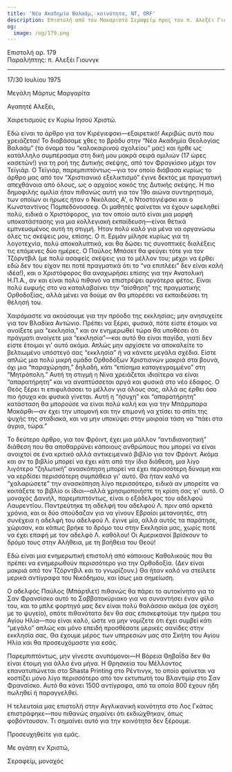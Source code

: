 ```yaml
---
title: 'Νέα Ακαδημία Βαλαάμ, κοινότητα, NT, ORF'
description: Επιστολή από τον Μακαριστό Σεραφείμ προς τον π. Αλεξέι Γιουνγκ.
og:
  image: /og/179.png
---
```


<div style={{textAlign:'right', fontFamily:'monospace'}}>Επιστολή αρ. 179</div>
<div style={{textAlign:'left', fontFamily:'monospace'}}>Παραλήπτης: π. Αλεξέι Γιουνγκ</div>

---

17/30 Ιουλίου 1975

Μεγάλη Μάρτυς Μαργαρίτα

Αγαπητέ Αλεξέι,

Χαιρετισμούς εν Κυρίω Ιησού Χριστώ.

Εδώ είναι το άρθρο για τον Κιρέγιεφσκι—εξαιρετικό! Ακριβώς αυτό που χρειάζεται! Το διαβάσαμε χθες το βράδυ στην “Νέα Ακαδημία Θεολογίας Βαλαάμ” (το όνομα του “καλοκαιρινού σχολείου” μας) και ήρθε ως κατάλληλο συμπέρασμα στη δική μου μακρά σειρά ομιλιών (17 ώρες κασετών!) για τη ροή της Δυτικής σκέψης, από τον Φραγκίσκο μέχρι τον Τεϊγιάρ. Ο Τεϊγιάρ, παρεμπιπτόντως—για τον οποίο διάβασα κυρίως το άρθρο μας από τον “Χριστιανικό εξελικτισμό” έγινε δεκτός με πραγματική απεχθάνοια από όλους, ως ο αρχαίος κακός της Δυτικής σκέψης. Η πιο δημοφιλής ομιλία ήταν πιθανώς αυτή για τον 19ο αιώνα συντηρητισμό, των οποίων οι ήρωες ήταν ο Νικόλαος Α', ο Ντοστογιέφσκι και ο Κωνσταντίνος Πομπεδόνοσσεφ. Οι μαθητές φαίνεται να έχουν ωφεληθεί πολύ, ειδικά ο Χριστόφορος, για τον οποίο αυτό είναι μια μορφή υποκατάστασης για μια κολλεγιακή εκπαίδευση—είναι θετικά εμπνευσμένος αυτή τη στιγμή. Ήταν πολύ καλό για μένα να οργανώσω όλες τις σκέψεις μου, επίσης. Ο π. Ερμάν μίλησε κυρίως για τη λογοτεχνία, πολύ αποκαλυπτικά, και θα δώσει τις συνοπτικές διαλέξεις τις επόμενες δύο ημέρες. Ο Παύλος Μπάσετ θα φεύγει τότε για τον Τζόρντβιλ (με πολύ ασαφείς σκέψεις για το μέλλον του; μέχρι να έρθει εδώ δεν του είχαν πει ποτέ πραγματικά ότι το “να επιπλέει” δεν είναι καλή ιδέα!), και ο Χριστόφορος θα αναχωρήσει επίσης για την Ανατολική Η.Π.Α., αν και είναι πολύ πιθανό να επιστρέψει αργότερα φέτος. Είναι πολύ ευφυής στο να καταλαβαίνει την “αίσθηση” της πραγματικής Ορθοδοξίας, αλλά μένει να δούμε αν θα μπορέσει να εκπαιδεύσει τη θέλησή του.

Χαιρόμαστε να ακούσουμε για την πρόοδο της εκκλησίας; μην ανησυχείτε για τον Βλαδίκα Αντώνιο. Πρέπει να ξέρει, φυσικά, πότε είστε έτοιμοι να ανοίξετε μια “εκκλησία,” και αν ενημερωθεί τώρα θα υποθέσει ότι πράγματι ανοίγετε μια “εκκλησία”—και αυτό θα είναι παγίδα, γιατί δεν είστε έτοιμοι γι' αυτό ακόμα. Απλώς μην αρχίσετε να αποκαλείτε το βελτιωμένο υπόστεγό σας “εκκλησία” ή να κάνετε μεγάλα σχέδια. Είστε απλώς μια πολύ μικρή ομάδα Ορθοδόξων Χριστιανών μακριά στα βουνά, όχι μια “παραχώρηση,” δηλαδή, κάτι “επίσημα καταγεγραμμένο” στη “Μητρόπολη.” Αυτή τη στιγμή η Νίνα χρειάζεται ιδιαίτερα να είναι “απαρατήρητη” και να αναπτύσσεται αργά και φυσικά στο νέο έδαφος. Ο Θεός ξέρει τι επιφυλάσσει το μέλλον για όλους σας, αλλά ας έρθει όσο πιο ήσυχα και φυσικά γίνεται. Αυτή η “ήσυχη” και “απαρατήρητη” κατάσταση θα μπορούσε να είναι πολύ καλή και για την Μπάρμπαρα Μακάρθι—αν έχει την υπομονή και την επιμονή να χτίσει το σπίτι της ψυχής της σταδιακά, και να μην υποκύψει στην μοιραία τάση να “πάει στα άγρια, τώρα.”

Το δεύτερο άρθρο, για τον Φρόιντ, έχει μια μάλλον “αντιδιανοητική” διάθεση που θα αποθαρρύνει κάποιους ανθρώπους που μπορεί να είναι ανοιχτοί σε ένα κριτικό αλλά αντικειμενικό βιβλίο για τον Φρόιντ. Ακόμα και αν το βιβλίο μπορεί να έχει κάτι από την ίδια διάθεση, μια λίγο λιγότερο “ζηλωτική” ανασκόπηση μπορεί να έχει περισσότερη δύναμη και να κερδίσει περισσότερη συμπάθεια γι' αυτό. Θα ήταν καλό να “χαλαρώσετε” την ανασκόπηση λίγο περισσότερο, ειδικά αν μπορείτε να κοιτάξετε το βιβλίο οι ίδιοι—αλλά χρησιμοποιήστε τη κρίση σας γι' αυτό. Ο μοναχός Δανιήλ, παρεμπιπτόντως, είναι ο εξάδελφος του αδελφού Λαυρεντίου. Παντρεύτηκε τη αδελφή του αδελφού Λ. πριν από αρκετά χρόνια, και οι δύο σπούδαζαν για να γίνουν Εβραίοι μετανοητές, στη συνέχεια η αδελφή του αδελφού Λ. έγινε μία, αλλά αυτός τα παράτησε, χώρισαν, και κάπως βρήκε το δρόμο του στην Εκκλησία μας, χωρίς ποτέ να έχει επαφή με τον αδελφό Λ. καθόλου! Οι Αμερικανοί βρίσκουν το δρόμο τους στην Αλήθεια, με τη βοήθεια του Θεού!

Εδώ είναι μια ενημερωτική επιστολή από κάποιους Καθολικούς που θα πρέπει να ενημερωθούν περισσότερο για την Ορθοδοξία. (Δεν είναι μακριά από τον Τζόρντβιλ και το γνωρίζουν.) Θα ήταν καλό να στείλετε μερικά αντίγραφα του Νικόδημου, και ίσως μια σημείωση.

Ο αδελφός Παύλος (Μπάρτλετ) πιθανώς θα πάρει το αυτοκίνητο για το Σαν Φρανσίσκο αυτό το Σαββατοκύριακο για να συναντήσει έναν φίλο του, και το μπλε φορτηγό μας δεν είναι πολύ θαλάσσιο ακόμα (σε σχέση με το ψυγείο), οπότε πιθανότατα δεν θα σας επισκεφτούμε την ημέρα του Αγίου Ηλία—που είναι καλό, ώστε να μην νομίζετε ότι έχει συμβεί κάτι “μεγάλο” απλώς και μόνο επειδή προσθέσατε μερικές σανίδες στην εκκλησία σας. Θα έχουμε μέρος των υπηρεσιών μας στο Σκήτη του Αγίου Ηλία και θα προσευχόμαστε για εσάς.

Παρεμπιπτόντως, μην γίνεστε ανυπόμονοι—Η Βόρεια Θηβαΐδα δεν θα είναι έτοιμη για άλλο ένα μήνα. Η Θρησκεία του Μέλλοντος επανατυπώνεται στο Shasta Printing στο Ρέντινγκ, το οποίο φαίνεται να κοστίζει μόνο λίγο περισσότερο από τον εκτυπωτή του Βλαντιμίρ στο Σαν Φρανσίσκο. Αυτό θα κάνει 1500 αντίγραφα, από τα οποία 800 έχουν ήδη πωληθεί ή παραγγελθεί.

Η τελευταία μας επιστολή στην Αγγλικανική κοινότητα στο Λος Γκάτος επιστράφηκε—που πιθανώς σημαίνει ότι εκδιώχθηκαν, όπως φοβόντουσαν. Τι σημαίνει αυτό για την κοινότητα δεν ξέρουμε.

Προσευχηθείτε για εμάς.

Με αγάπη εν Χριστώ,

Σεραφείμ, μοναχός